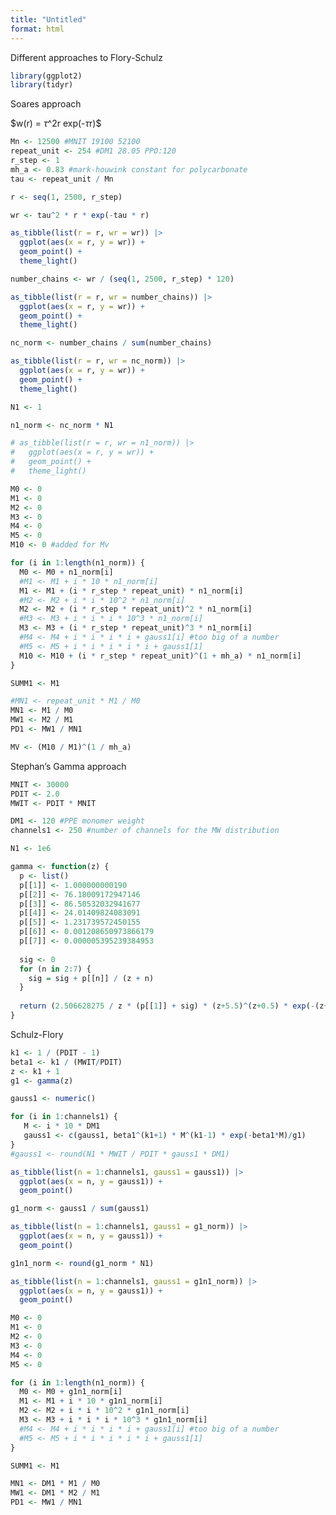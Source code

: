 ```yaml
---
title: "Untitled"
format: html
---
```


Different approaches to Flory-Schulz
```r
library(ggplot2)
library(tidyr)
```

Soares approach

$w(r) = $\tau$^2r exp(-$\tau$r)$

```r
Mn <- 12500 #MNIT 19100 52100
repeat_unit <- 254 #DM1 28.05 PPO:120
r_step <- 1
mh_a <- 0.83 #mark-houwink constant for polycarbonate
tau <- repeat_unit / Mn
```

```r
r <- seq(1, 2500, r_step)

wr <- tau^2 * r * exp(-tau * r)
```


```r
as_tibble(list(r = r, wr = wr)) |>
  ggplot(aes(x = r, y = wr)) +
  geom_point() +
  theme_light()
```

```r
number_chains <- wr / (seq(1, 2500, r_step) * 120)
```

```r
as_tibble(list(r = r, wr = number_chains)) |>
  ggplot(aes(x = r, y = wr)) +
  geom_point() +
  theme_light()
```
```r
nc_norm <- number_chains / sum(number_chains)
```

```r
as_tibble(list(r = r, wr = nc_norm)) |>
  ggplot(aes(x = r, y = wr)) +
  geom_point() +
  theme_light()
```
```r
N1 <- 1

n1_norm <- nc_norm * N1
```

```r
# as_tibble(list(r = r, wr = n1_norm)) |>
#   ggplot(aes(x = r, y = wr)) +
#   geom_point() +
#   theme_light()
```
```r
M0 <- 0
M1 <- 0
M2 <- 0
M3 <- 0
M4 <- 0
M5 <- 0
M10 <- 0 #added for Mv

for (i in 1:length(n1_norm)) {
  M0 <- M0 + n1_norm[i]
  #M1 <- M1 + i * 10 * n1_norm[i]
  M1 <- M1 + (i * r_step * repeat_unit) * n1_norm[i]
  #M2 <- M2 + i * i * 10^2 * n1_norm[i]
  M2 <- M2 + (i * r_step * repeat_unit)^2 * n1_norm[i]
  #M3 <- M3 + i * i * i * 10^3 * n1_norm[i]
  M3 <- M3 + (i * r_step * repeat_unit)^3 * n1_norm[i]
  #M4 <- M4 + i * i * i * i + gauss1[i] #too big of a number
  #M5 <- M5 + i * i * i * i * i + gauss1[1]
  M10 <- M10 + (i * r_step * repeat_unit)^(1 + mh_a) * n1_norm[i]
}

SUMM1 <- M1

#MN1 <- repeat_unit * M1 / M0
MN1 <- M1 / M0
MW1 <- M2 / M1
PD1 <- MW1 / MN1

MV <- (M10 / M1)^(1 / mh_a)
```

Stephan's Gamma approach
```r
MNIT <- 30000
PDIT <- 2.0
MWIT <- PDIT * MNIT

DM1 <- 120 #PPE monomer weight
channels1 <- 250 #number of channels for the MW distribution

N1 <- 1e6
```

```r
gamma <- function(z) {
  p <- list()
  p[[1]] <- 1.000000000190
  p[[2]] <- 76.18009172947146
  p[[3]] <- 86.50532032941677
  p[[4]] <- 24.01409824083091
  p[[5]] <- 1.231739572450155
  p[[6]] <- 0.001208650973866179
  p[[7]] <- 0.000005395239384953
  
  sig <- 0
  for (n in 2:7) {
    sig = sig + p[[n]] / (z + n)
  }
  
  return (2.506628275 / z * (p[[1]] + sig) * (z+5.5)^(z+0.5) * exp(-(z+5.5)))
}
```

Schulz-Flory
```r
k1 <- 1 / (PDIT - 1)
beta1 <- k1 / (MWIT/PDIT)
z <- k1 + 1
g1 <- gamma(z)

gauss1 <- numeric()

for (i in 1:channels1) {
   M <- i * 10 * DM1
   gauss1 <- c(gauss1, beta1^(k1+1) * M^(k1-1) * exp(-beta1*M)/g1)
}
#gauss1 <- round(N1 * MWIT / PDIT * gauss1 * DM1)
```

```r
as_tibble(list(n = 1:channels1, gauss1 = gauss1)) |>
  ggplot(aes(x = n, y = gauss1)) +
  geom_point()
```
```r
g1_norm <- gauss1 / sum(gauss1)

as_tibble(list(n = 1:channels1, gauss1 = g1_norm)) |>
  ggplot(aes(x = n, y = gauss1)) +
  geom_point()
```
```r
g1n1_norm <- round(g1_norm * N1)

as_tibble(list(n = 1:channels1, gauss1 = g1n1_norm)) |>
  ggplot(aes(x = n, y = gauss1)) +
  geom_point()
```
```r
M0 <- 0
M1 <- 0
M2 <- 0
M3 <- 0
M4 <- 0
M5 <- 0

for (i in 1:length(n1_norm)) {
  M0 <- M0 + g1n1_norm[i]
  M1 <- M1 + i * 10 * g1n1_norm[i]
  M2 <- M2 + i * i * 10^2 * g1n1_norm[i]
  M3 <- M3 + i * i * i * 10^3 * g1n1_norm[i]
  #M4 <- M4 + i * i * i * i + gauss1[i] #too big of a number
  #M5 <- M5 + i * i * i * i * i + gauss1[1]
}

SUMM1 <- M1

MN1 <- DM1 * M1 / M0
MW1 <- DM1 * M2 / M1
PD1 <- MW1 / MN1
```



